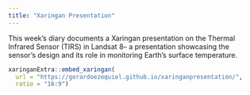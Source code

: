 ```yaml
---
title: "Xaringan Presentation"
---
```


This week's diary documents a Xaringan presentation on the Thermal Infrared Sensor (TIRS) in Landsat 8– a presentation showcasing the sensor's design and its role in monitoring Earth's surface temperature.

```r

xaringanExtra::embed_xaringan(
  url = "https://gerardoezequiel.github.io/xaringanpresentation/",
  ratio = "16:9")

```